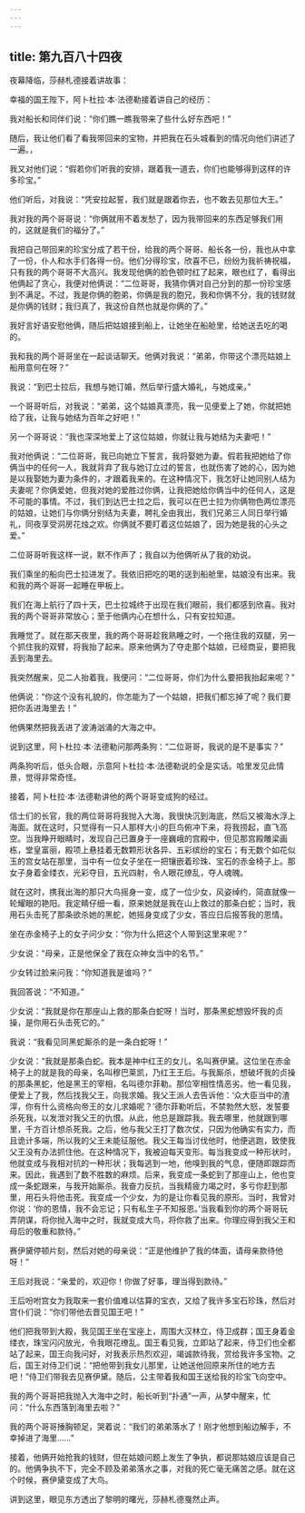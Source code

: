 ```yaml
---
---
---
```

title: 第九百八十四夜
---






夜幕降临，莎赫札德接着讲故事：





幸福的国王陛下，阿卜杜拉·本·法德勒接着讲自己的经历：

我对船长和同伴们说：“你们瞧一瞧我带来了些什么好东西吧！”

随后，我让他们看了看我带回来的宝物，并把我在石头城看到的情况向他们讲述了一遍。，

我又对他们说：“假若你们听我的安排，跟着我一道去，你们也能够得到这样的许多珍宝。”

他们听后，对我说：“凭安拉起誓，我们就是跟着你去，也不敢去见那位大王。”

我对我的两个哥哥说：“你俩就用不着发愁了，因为我带回来的东西足够我们用的，这就是我们的福分了。”

我把自己带回来的珍宝分成了若干份，给我的两个哥哥、船长各一份，我也从中拿了一份，仆人和水手们各得一份。他们分得珍宝，欣喜不已，纷纷为我祈祷祝福，只有我的两个哥哥不大高兴。我发现他俩的脸色顿时红了起来，眼也红了，看得出他俩起了贪心，我便对他俩说：“二位哥哥，我猜你俩对自己分到的那一份珍宝感到不满足。不过，我是你俩的胞弟，你俩是我的胞兄，我和你俩不分，我的钱财就是你俩的钱财；我归真了，我这份自然也就是你俩的了。”

我好言好语安慰他俩，随后把姑娘接到船上，让她坐在船舱里，给她送去吃的喝的。

我和我的两个哥哥坐在一起谈话聊天。他俩对我说：“弟弟，你带这个漂亮姑娘上船用意何在呀？”

我说：“到巴士拉后，我想与她订婚，然后举行盛大婚礼，与她成亲。”

一个哥哥听后，对我说：“弟弟，这个姑娘真漂亮，我一见便爱上了她，你就把她给了我，让我与她结为百年之好吧！”

另一个哥哥说：“我也深深地爱上了这位姑娘，你就让我与她结为夫妻吧！”

我对他俩说：“二位哥哥，我已向她立下誓言，我将娶她为妻。假若我把她给了你俩当中的任何一人，我就背弃了我与她订立过的誓言，也就伤害了她的心，因为她是以我娶她为妻为条件的，才跟着我来的。在这种情况下，我怎好让她同别人结为夫妻呢？你俩爱她，但我对她的爱胜过你俩，让我把她给你俩当中的任何人，这是不可能的事情。不过，我们到达巴士拉之后，我可以在巴士拉为你俩物色两位漂亮的姑娘，让她们与你俩分别结为夫妻，聘礼全由我出，我们兄弟三人同日举行婚礼，同夜享受洞房花烛之欢。你俩就不要盯着这位姑娘了，因为她是我的心头之爱。”

二位哥哥听我这样一说，默不作声了；我自以为他俩听从了我的劝说。

我们乘坐的船向巴士拉进发了。我依旧把吃的喝的送到船舱里，姑娘没有出来。我和我的两个哥哥一起睡在甲板上。

我们在海上航行了四十天，巴士拉城终于出现在我们眼前，我们都感到欣喜。我对我的两个哥哥非常放心；至于他俩内心在想什么，只有安拉知道。

我睡觉了。就在那天夜里，我的两个哥哥趁我熟睡之时，一个拖住我的双腿，另一个抓住我的双臂，将我抬了起来。原来他俩为了夺走那个姑娘，已经商妥，要把我丢到海里去。

我突然醒来，见二人抬着我，我便问：“二位哥哥，你们为什么要把我抬起来呢？”

他俩说：“你这个没有礼貌的，你怎能为了一个姑娘，把我们都忘掉了呢？我们要把你丢进海里去！”

他俩果然把我丢进了波涛汹涌的大海之中。

说到这里，阿卜杜拉·本·法德勒问那两条狗：“二位哥哥，我说的是不是事实？”

两条狗听后，低头合眼，示意阿卜杜拉·本·法德勒说的全是实话。哈里发见此情景，觉得非常奇怪。





接着，阿卜杜拉·本·法德勒讲他的两个哥哥变成狗的经过。

信士们的长官，我的两位哥哥将我抛入大海，我很快沉到海底，然后又被海水浮上海面。就在这时，只觉得有一只人那样大小的巨鸟俯冲下来，将我捞起，直飞高空。当我睁开眼睛时，发现自己已置身于一座巍峨的宫殿中，但见那宫殿雕梁画栋，堂皇富丽，殿项上悬挂着无数颗形状各异、五彩缤纷的宝石；有无数个如花似玉的宫女站在那里，当中有一位女子坐在一把镶嵌着珍珠、宝石的赤金椅子上。那女子身着金缕衣，光彩夺目，五光四射，令人眼花缭乱，夺人魂魄。

就在这时，携我出海的那只大鸟摇身一变，成了一位少女，风姿绰约，简直就像一轮耀眼的艳阳。我定睛仔细一看，原来她就是我在山上救过的那条白蛇；当时，我用石头击死了那条欲杀她的黑蛇，她摇身变成了少女，答应日后报答我的恩情。

坐在赤金椅子上的女子问少女：“你为什么把这个人带到这里来呢？”

少女说：“母亲，正是他保全了我在众神女当中的名节。”

少女转过脸来问我：“你知道我是谁吗？”

我回答说：“不知道。”

少女说：“我就是你在那座山上救的那条白蛇呀！当时，那条黑蛇想毁坏我的贞操，是你用石头击死它的。”

我说：“我看见同黑蛇厮杀的是一条白蛇呀！”

少女说：“我就是那条白蛇。我本是神中红王的女儿，名叫赛伊黛。这位坐在赤金椅子上的就是我的母亲，名叫穆巴莱凯，乃红王王后。与我厮杀，想破坏我的贞操的那条黑蛇，他是黑王的宰相，名叫德尔菲勒。那位宰相性情恶劣。他一看见我，便爱上了我，然后找我父王，向我求婚。我父王派人去告诉他：‘众大臣当中的渣滓，你有什么资格向帝王的女儿求婚呢？’德尔菲勒听后，不禁勃然大怒，发誓要杀死我，以发泄对我父王的仇恨。从此，他总是跟踪我。我去哪里，他就跟到哪里，千方百计想杀死我。之后，他与我父王打了数次仗，只因为他确实有实力，而且诡计多端，所以我的父王未能征服他。我父王每当讨伐他时，他便逃跑，致使我父王没有办法抓住他。在这种情况下，我被迫每天变形。每当我变成一种形状时，他就变成与我相对抗的一种形状；我每逃到一地，他嗅到我的气息，便随即跟踪而来。因此，我遇到了数不胜数的麻烦。后来，我变成一条蛇到了那座山上，他也变成一条蛇跟来，与我开始厮杀。我奋力反抗，当我精疲力竭之时，多亏你赶到那里，用石头将他击死。我变成一个少女，为的是让你看见我的原形。当时，我曾对你说：‘你的恩情，我不会忘记；只有私生子不知报恩。’当我看到你的两个哥哥玩弄阴谋，将你抛入海中之时，我就变成大鸟，将你救了出来。你理应得到我父王和母后的敬重和款待。”

赛伊黛停顿片刻，然后对她的母亲说：“正是他维护了我的体面，请母亲款待他呀！”

王后对我说：“亲爱的，欢迎你！你做了好事，理当得到款待。”

王后吩咐宫女为我取来一套价值难以估算的宝衣，又给了我许多宝石珍珠，然后对宫仆们说：“你们带他去晋见国王吧！”

他们把我带到大殿，我见国王坐在宝座上，周围大汉林立，侍卫成群；国王身着金缕衣，珠宝闪闪放光，令我眼花缭乱。国王看见我，立即站了起来，侍卫们也全都站了起来，国王向我问好，对我表示热烈欢迎，竭诚款待我，赏给我许多宝物。之后，国王对侍卫们说：“把他带到我女儿那里，让她送他回原来所住的地方去吧！”侍卫们带我去见赛伊黛。随后，公主带着我和国王送给我的珍宝飞向空中。

我的两个哥哥把我抛入大海中之时，船长听到“扑通”一声，从梦中醒来，忙问：“什么东西落到海里去啦？”

我的两个哥哥捶胸顿足，哭着说：“我们的弟弟落水了！刚才他想到船边解手，不幸掉进了海里……”

接着，他俩开始抢我的钱财，但在姑娘问题上发生了争执，都说那姑娘应该是自己的。他俩争执不下，完全不顾及弟弟落水之事，对我的死亡毫无痛苦之感。就在这个时候，赛伊黛变成了大鸟。





讲到这里，眼见东方透出了黎明的曙光，莎赫札德戛然止声。